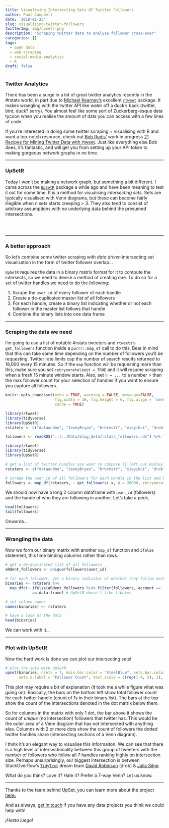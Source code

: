 ```yaml
---
title: Visualising Intersecting Sets Of Twitter Followers
author: Paul Campbell
date: '2018-01-25'
slug: visualising-twitter-followers
twitterImg: img/upsetr.png
description: "Scraping twitter data to analyse follower cross-over"
categories: []
tags:
  - open data
  - web-scraping
  - social-media-analytics
  - R
draft: false
---
```


### Twitter Analytics

There has been a surge in a lot of great twitter analytics recently in the #rstats world, in part due to <a href="https://twitter.com/kearneymw" target="_blank">Michael Kearney's</a> excellent <a href="https://github.com/mkearney/rtweet" target="blank">`rtweet`</a> package. It makes wrangling with the twitter API like water off a duck's back (twitter, bird, duck? sorry). You almost feel like some sort of Zuckerberg-esque data tycoon when you realise the amount of data you can access with a few lines of code.

If you're interested in doing some twitter scraping + visualising with R and want a top-notch resource, check out <a href="https://twitter.com/hrbrmstr" target="_blank">Bob Rudis'</a> work in progress <a href="https://rud.is/books/21-recipes/" target="blank">21 Recipes for Mining Twitter Data with rtweet</a>. Just like everything else Bob does, it's fantastic, and will get you from setting up your API token to making gorgeous network graphs in no time.

---

### UpSetR

Today I won't be making a network graph, but something a bit different. I came across the <a href="https://github.com/hms-dbmi/UpSetR" target="blank">`UpSetR`</a> package a while ago and have been meaning to test it out for some time. It is a method for visualising _intersecting sets_. Sets are typically visualised with Venn diagrams, but these can become fairly illegible when _n_ sets starts creeping > 3. They also tend to consist of arbitrary assumptions with no underlying data behind the presumed intersections.

<br>

<a href="https://ironholds.org/arbitrary-things/" target="_blank"><img src="https://pbs.twimg.com/media/DK-zg_CWkAACTLc.jpg" alt="" style="display: block; margin: 0 auto;"></a>

---

### A better approach

So let's combine some twitter scraping with _data driven_ intersecting set visualisation in the form of twitter follower overlap...

`UpSetR` requires the data in a binary matrix format for it to compute the intersects, so we need to devise a method of creating one. To do so for a set of twitter handles we need to do the following:

1. Scrape the `user_id` of every follower of each handle
2. Create a de-duplicated master list of all followers
3. For each handle, create a binary list indicating whether or not each follower in the master list follows that handle
4. Combine the binary lists into one data frame

---

### Scraping the data we need

I'm going to use a list of notable #rstats tweeters and `rtweets`'s `get_followers` function inside a `purrr::map_df` call to do this. Bear in mind that this can take some time depending on the number of followers you'll be requesting. Twitter rate limits cap the number of search results returned to 18,000 every 15 minutes. So if the `map` function will be requesting more than this, make sure you set `retryonratelimit = TRUE` and it will resume scraping when a fresh 15 minute window starts. Also, set `n = ...` to a number > than the max follower count for your selection of handles if you want to ensure you capture all followers.

```r
knitr::opts_chunk$set(echo = TRUE, warning = FALSE, message=FALSE, 
                      fig.width = 10, fig.height = 6, fig.align = 'center',
                      cache = TRUE)
```

```r
library(rtweet)
library(tidyverse)
library(UpSetR)
rstaters <- c("dataandme", "JennyBryan", "hrbrmstr", "xieyihui", "drob", "juliasilge", "thomasp85")

followers <- readRDS("../../Data/blog_data/rstats_followers.rds") %>% filter(account %in% rstaters)
```

```r
library(rtweet)
library(tidyverse)
library(UpSetR)

# get a list of twitter handles you want to compare (I left out Hadley because everyone follows him)
rstaters <- c("dataandme", "JennyBryan", "hrbrmstr", "xieyihui", "drob", "juliasilge", "thomasp85")

# scrape the user_id of all followers for each handle in the list and bind into 1 dataframe
followers <- map_df(rstaters, ~ get_followers(.x, n = 20000, retryonratelimit = TRUE) %>% mutate(account = .x))
```

We should now have a long 2 column dataframe with `user_id` (followers) and the hande of who they are following in another. Let's take a peek.

```r
head(followers)
tail(followers)
```

Onwards...

---

### Wrangling the data

Now we form our binary matrix with another `map_df` function and `ifelse` statement, this time binding columns rather than rows.

```r
# get a de-duplicated list of all followers
aRdent_followers <- unique(followers$user_id)

# for each follower, get a binary indicator of whether they follow each tweeter or not and bind to one dataframe
binaries <- rstaters %>% 
  map_dfc(~ ifelse(aRdent_followers %in% filter(followers, account == .x)$user_id, 1, 0) %>% 
            as.data.frame) # UpSetR doesn't like tibbles

# set column names
names(binaries) <- rstaters

# have a look at the data
head(binaries)
```

We can work with it...

---

### Plot with UpSetR

Now the hard work is done we can plot our intersecting sets!

```r
# plot the sets with UpSetR
upset(binaries, nsets = 7, main.bar.color = "SteelBlue", sets.bar.color = "DarkCyan", 
      sets.x.label = "Follower Count", text.scale = c(rep(1.4, 5), 1), order.by = "freq")
```

This plot may require a bit of explanation (it took me a while figure what was going on). Basically, the bars on the bottom left show total follower count for each twitter handle (count of 1s in their binary list). The bars at the top show the count of the intersections denoted in the dot matrix below them. 

So for columns in the matrix with only 1 dot, the bar above it shows the count of _unique_ (no intersection) followers that twitter has. This would be the outer area of a Venn diagram that has not intersected with anything else. Columns with 2 or more dots show the count of followers the dotted twitter handles share (intersecting sections of a Venn diagram). 

I think it's an elegant way to visualise this informaiton. We can see that there is a high level of intersectionality between this group of tweeters with the number of followers who follow all 7 handles ranking highly on intersection size. Perhaps unsurprisingly, our biggest intersection is between StackOverflow's <a href="https://www.tidytextmining.com/" target="_blank">`TidyText`</a> dream team <a href="https://twitter.com/drob" target="_blank">David Robinson</a> (drob) & <a href="https://twitter.com/juliasilge" target="_blank">Julia Silge</a>. 

What do you think? Love it? Hate it? Prefer a 7-way Venn? Let us know.

---

Thanks to the team behind UpSet, you can learn more about the project <a href="http://caleydo.org/tools/upset/" target="_blank">here.</a> 

And as always, [get in touch](https://cultureofinsight.com/contact/) if you have any data projects you think we could help with!

_¡Hasta luego!_
